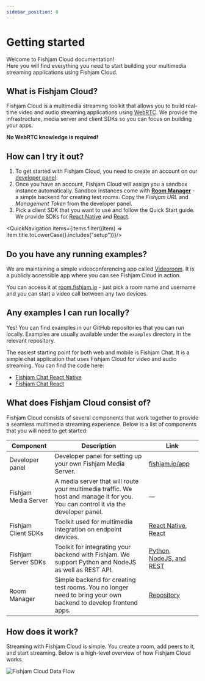 ```yaml
---
sidebar_position: 0
---
```



# Getting started

Welcome to Fishjam Cloud documentation!  
Here you will find everything you need to start building your multimedia streaming applications using Fishjam Cloud.

## What is Fishjam Cloud?

Fishjam Cloud is a multimedia streaming toolkit that allows you to build real-time video and audio streaming applications using [WebRTC](https://developer.mozilla.org/en-US/docs/Web/API/WebRTC_API).
We provide the infrastructure, media server and client SDKs so you can focus on building your apps.

**No WebRTC knowledge is required!**

## How can I try it out?

1. To get started with Fishjam Cloud, you need to create an account on our [developer panel](https://fishjam.io/app).
2. Once you have an account, Fishjam Cloud will assign you a sandbox instance automatically. Sandbox instances come with [**Room Manager**](/guide/room-manager.md) - a simple backend for creating test rooms. Copy the *Fishjam URL* and *Management Token* from the developer panel.
3. Pick a client SDK that you want to use and follow the Quick Start guide. We provide SDKs for [React Native](/guide/react-native/quick-setup.md) and [React](/guide/react/installation.mdx).

<QuickNavigation items={items.filter((item) => item.title.toLowerCase().includes("setup"))}/>

## Do you have any running examples?

We are maintaining a simple videoconferencing app called [Videoroom](https://room.fishjam.io/).
It is a publicly accessible app where you can see Fishjam Cloud in action.

You can access it at [room.fishjam.io](https://room.fishjam.io/) - just pick a room name and username and you can start a video call between any two devices.

## Any examples I can run locally?

Yes! You can find examples in our GitHub repositories that you can run locally. Examples are usually available under the `examples` directory in the relevant repository.

The easiest starting point for both web and mobile is Fishjam Chat. It is a simple chat application that uses Fishjam Cloud for video and audio streaming. You can find the code here:

- [Fishjam Chat React Native](https://github.com/fishjam-cloud/mobile-client-sdk/tree/main/examples/fishjam-chat)
- [Fishjam Chat React](https://github.com/fishjam-cloud/js-server-sdk/tree/main/examples/room-manager)

## What does Fishjam Cloud consist of?

Fishjam Cloud consists of several components that work together to provide a seamless multimedia streaming experience.
Below is a list of components that you will need to get started:

| Component | Description | Link |
| --- | --- | --- |
| Developer panel | Developer panel for setting up your own Fishjam Media Server. | [fishjam.io/app](https://fishjam.io/app) |
| Fishjam Media Server | A media server that will route your multimedia traffic. We host and manage it for you. You can control it via the developer panel. | — |
| Fishjam Client SDKs | Toolkit used for multimedia integration on endpoint devices. | [React Native](/guide/react-native/quick-setup.md), [React](/guide/react/installation.mdx) |
| Fishjam Server SDKs | Toolkit for integrating your backend with Fishjam. We support Python and NodeJS as well as REST API. | [Python, NodeJS, and REST](/guide/production/server.mdx) |
| Room Manager | Simple backend for creating test rooms. You no longer need to bring your own backend to develop frontend apps. | [Repository](<https://github.com/fishjam-cloud/js-server-sdk/tree/main/examples/room-manager>) |

## How does it work?

Streaming with Fishjam Cloud is simple. You create a room, add peers to it, and start streaming. Below is a high-level overview of how Fishjam Cloud works.

![Fishjam Cloud Data Flow](@site/static/img/architecture.svg)

